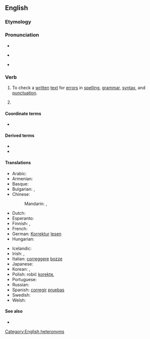 {{also|proof-read}}
==English==
{{wikipedia|Proofreading}}

===Etymology===
{{compound|en|proof|read}}

===Pronunciation===
* {{audio|en|en-us-proofread.ogg|Audio (US)}}
* {{qualifier|infinitive}} {{IPA|en|/ˈpɹuːfɹiːd/}}
* {{qualifier|simple past|past participle}} {{IPA|en|/ˈpɹuːfɹɛd/}}
{{rfap|en}}
[[Category:English heteronyms]]

===Verb===
{{en-verb|proofreads|proofreading|proofread}}

# {{lb|en|transitive|and|intransitive}} To check a [[written]] [[text]] for [[error]]s in [[spelling]], [[grammar]], [[syntax]], and [[punctuation]].
# {{past tense of|en|proofread}}

====Coordinate terms====
* {{l|en|prooflisten}}

====Derived terms====
* {{l|en|proofreader}}
* {{l|en|proofreading}}

====Translations====
{{trans-top|to check for errors in spelling and grammar}}
* Arabic: {{t|ar|نَقَّح}}
* Armenian: {{t+|hy|սրբագրել }}
* Basque: {{t|eu|zuzendu}}
* Bulgarian: {{t|bg|корегирам}}, {{t+|bg|проверявам|sc=Cyrl}}
* Chinese:
*: Mandarin: {{t+|cmn|校對|sc=Hani}}, {{t+|cmn|校对|tr=jiàoduì|sc=Hani}}
* Dutch: {{t|nl|proeflezen}}
* Esperanto: {{t|eo|provlegi}}
* Finnish: {{t|fi|oikolukea}}, {{t|fi|korjauslukea}}
* French: {{t+|fr|relire}}
* German: [[Korrektur]] [[lesen]]
* Hungarian: {{t|hu|korrektúráz}}
{{trans-mid}}
* Icelandic: {{t|is|prófarkalesa}}
* Irish: {{t|ga|léigh profaí}}, {{t|ga|profáil}}
* Italian: [[correggere]] [[bozze]]
* Japanese: {{t+|ja|校正|alt=校正する|tr=こうせい, kōsei suru}}
* Korean: {{t|ko|교정을 보다}}, {{t+|ko|교정하다}}
* Polish: robić [[korekta|korektę]], {{t+|pl|poprawiać}}
* Portuguese: {{t+|pt|revisar}}
* Russian: {{t+|ru|корректи́ровать|impf}}
* Spanish: [[corregir]] [[pruebas]]
* Swedish: {{t+|sv|korrekturläsa}}
* Welsh: {{t|cy|prawfddarllen}}
{{trans-bottom}}

====See also====
* {{l|en|copy edit}}